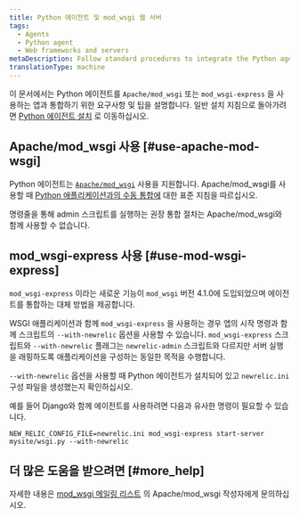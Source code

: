 ```yaml
---
title: Python 에이전트 및 mod_wsgi 웹 서버
tags:
  - Agents
  - Python agent
  - Web frameworks and servers
metaDescription: Follow standard procedures to integrate the Python agent into your app when using Apache/mod_wsgi.
translationType: machine
---
```


이 문서에서는 Python 에이전트를 `Apache/mod_wsgi` 또는 `mod_wsgi-express` 을 사용하는 앱과 통합하기 위한 요구사항 및 팁을 설명합니다. 일반 설치 지침으로 돌아가려면 [Python 에이전트 설치](/docs/agents/python-agent/installation-configuration/python-agent-installation) 로 이동하십시오.

## Apache/mod_wsgi 사용 [#use-apache-mod-wsgi]

Python 에이전트는 [`Apache/mod_wsgi`](http://www.modwsgi.org/) 사용을 지원합니다. Apache/mod_wsgi를 사용할 때 [Python 애플리케이션과의 수동 통합에](/docs/agents/python-agent/installation-and-configuration/python-agent-integration#manual-integration) 대한 표준 지침을 따르십시오.

<Callout variant="caution">
  명령줄을 통해 admin 스크립트를 실행하는 권장 통합 절차는 Apache/mod_wsgi와 함께 사용할 수 없습니다.
</Callout>

## mod_wsgi-express 사용 [#use-mod-wsgi-express]

`mod_wsgi-express` 이라는 새로운 기능이 `mod_wsgi` 버전 4.1.0에 도입되었으며 에이전트를 통합하는 대체 방법을 제공합니다.

WSGI 애플리케이션과 함께 `mod_wsgi-express` 을 사용하는 경우 앱의 시작 명령과 함께 스크립트의 `--with-newrelic` 옵션을 사용할 수 있습니다. `mod_wsgi-express` 스크립트와 `--with-newrelic` 플래그는 `newrelic-admin` 스크립트와 다르지만 서버 실행을 래핑하도록 애플리케이션을 구성하는 동일한 목적을 수행합니다.

`--with-newrelic` 옵션을 사용할 때 Python 에이전트가 설치되어 있고 `newrelic.ini` 구성 파일을 생성했는지 확인하십시오.

예를 들어 Django와 함께 에이전트를 사용하려면 다음과 유사한 명령이 필요할 수 있습니다.

```
NEW_RELIC_CONFIG_FILE=newrelic.ini mod_wsgi-express start-server mysite/wsgi.py --with-newrelic
```

## 더 많은 도움을 받으려면 [#more_help]

자세한 내용은 [mod_wsgi 메일링 리스트](http://code.google.com/p/modwsgi/wiki/WhereToGetHelp?tm=6#Asking_Your) 의 Apache/mod_wsgi 작성자에게 문의하십시오.